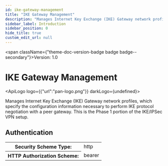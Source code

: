 ```yaml
---
id: ike-gateway-management
title: "IKE Gateway Management"
description: "Manages Internet Key Exchange (IKE) Gateway network profiles, which specify"
sidebar_label: Introduction
sidebar_position: 0
hide_title: true
custom_edit_url: null
---
```



<span className={"theme-doc-version-badge badge badge--secondary"}>Version: 1.0</span>

<h1 className={"openapi__heading"}>IKE Gateway Management</h1>

<ApiLogo logo={{"url":"pan-logo.png"}} darkLogo={undefined}></ApiLogo>

Manages Internet Key Exchange (IKE) Gateway network profiles, which specify
the configuration information necessary to perform IKE protocol negotiation with a
peer gateway. This is the Phase 1 portion of the IKE/IPSec VPN setup.


<div style={{"marginBottom":"2rem"}}><h2 id={"authentication"} style={{"marginBottom":"1rem"}}>Authentication</h2><SchemaTabs className={"openapi-tabs__security-schemes"}><TabItem label={"HTTP: Bearer Auth"} value={"Bearer"}><div><table><tbody><tr><th>Security Scheme Type:</th><td>http</td></tr><tr><th>HTTP Authorization Scheme:</th><td>bearer</td></tr></tbody></table></div></TabItem></SchemaTabs></div>
      